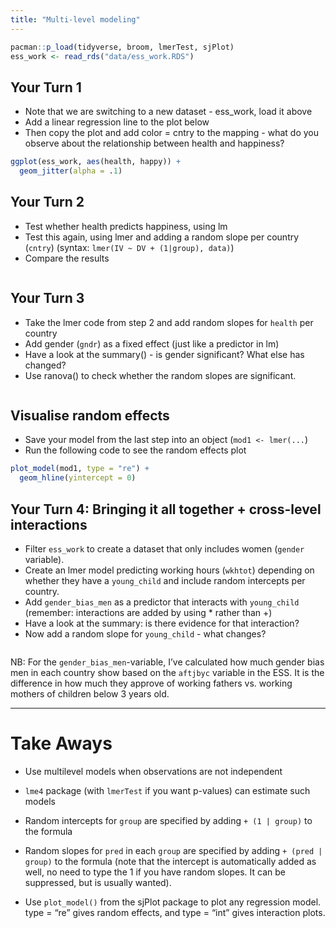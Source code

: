 ```yaml
---
title: "Multi-level modeling"
---
```


```r
pacman::p_load(tidyverse, broom, lmerTest, sjPlot)
ess_work <- read_rds("data/ess_work.RDS")
```

## Your Turn 1

* Note that we are switching to a new dataset - ess_work, load it above
* Add a linear regression line to the plot below
* Then copy the plot and add color = cntry to the mapping - what do you observe about the relationship between health and happiness?

```r
ggplot(ess_work, aes(health, happy)) + 
  geom_jitter(alpha = .1) 

```

## Your Turn 2

* Test whether health predicts happiness, using lm
* Test this again, using lmer and adding a random slope per country (`cntry`) (syntax: `lmer(IV ~ DV + (1|group), data)`)
* Compare the results


```r

```



## Your Turn 3

* Take the lmer code from step 2 and add random slopes for `health` per country
* Add gender (`gndr`) as a fixed effect (just like a predictor in lm)
* Have a look at the summary() - is gender significant? What else has changed?
* Use ranova() to check whether the random slopes are significant.    

```r

```

## Visualise random effects

* Save your model from the last step into an object (`mod1 <- lmer(...`)
* Run the following code to see the random effects plot

```r
plot_model(mod1, type = "re") + 
  geom_hline(yintercept = 0)
```

## Your Turn 4: Bringing it all together + cross-level interactions


* Filter `ess_work` to create a dataset that only includes women (`gender` variable).
* Create an lmer model predicting working hours (`wkhtot`) depending on whether they have a `young_child` and include random intercepts per country.
* Add `gender_bias_men` as a predictor that interacts with `young_child` (remember: interactions are added by using * rather than +)
* Have a look at the summary: is there evidence for that interaction?
* Now add a random slope for `young_child` - what changes?


```r

```

NB: For the `gender_bias_men`-variable, I've calculated how much gender bias men in each country show based on the `aftjbyc` variable in the ESS. It is the difference in how much they approve of working fathers vs. working mothers of children below 3 years old.


***

# Take Aways

* Use multilevel models when observations are not independent

* `lme4` package (with `lmerTest` if you want p-values) can estimate such models

* Random intercepts for `group` are specified by adding `+ (1 | group)` to the formula

* Random slopes for `pred` in each `group` are specified by adding `+ (pred | group)` to the formula (note that the intercept is automatically added as well, no need to type the 1 if you have random slopes. It can be suppressed, but is usually wanted).

* Use `plot_model()` from the sjPlot package to plot any regression model. type = "re" gives random effects, and type = "int" gives interaction plots.